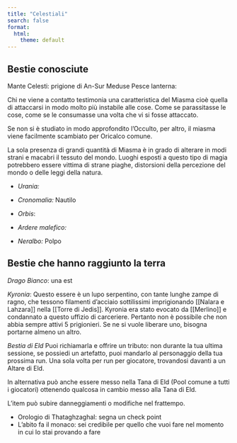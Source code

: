 ```yaml
---
title: "Celestiali"
search: false
format:
  html:
    theme: default
---
```


## Bestie conosciute 

Mante Celesti: prigione di An-Sur
Meduse
Pesce lanterna: 

Chi ne viene a contatto testimonia una caratteristica del Miasma cioè quella di attaccarsi in modo molto più instabile alle cose. Come se parassitasse le cose, come se le consumasse una volta che vi si fosse attaccato.

Se non si è studiato in modo approfondito l'Occulto, per altro, il miasma viene facilmente scambiato per Oricalco comune.

La sola presenza di grandi quantità di Miasma è in grado di alterare in modi strani e macabri il tessuto del mondo. Luoghi esposti a questo tipo di magia potrebbero essere vittima di strane piaghe, distorsioni della percezione del mondo o delle leggi della natura.

- _Urania:_ 

- _Cronomalia:_ Nautilo

- _Orbis_: 

- _Ardere malefico:_ 

- _Neralbo:_ Polpo
 
## Bestie che hanno raggiunto la terra

*Drago Bianco*: una est

*Kyronia*: Questo essere è un lupo serpentino, con tante lunghe zampe di ragno, che tessono filamenti d'acciaio sottilissimi imprigionando [[Nalara e Lahzara]] nella [[Torre di Jedis]]. Kyronia era stato evocato da [[Merlino]] e condannato a questo uffizio di carceriere. Pertanto non è possibile che non abbia sempre attivi 5 prigionieri. Se ne si vuole liberare uno, bisogna portarne almeno un altro. 

*Bestia di Eld*
Puoi richiamarla e offrire un tributo: non durante la tua ultima sessione, se possiedi un artefatto, puoi mandarlo al personaggio della tua prossima run. Una sola volta per run per giocatore, trovandosi davanti a un Altare di Eld.

In alternativa può anche essere messo nella Tana di Eld (Pool comune a tutti i giocatori) ottenendo qualcosa in cambio messo alla Tana di Eld.

L'item può subire danneggiamenti o modifiche nel frattempo.

- Orologio di Thataghzaghal: segna un check point
- L'abito fa il monaco: sei credibile per quello che vuoi fare nel momento in cui lo stai provando a fare